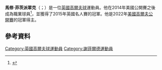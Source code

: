 {{expand|time=2015-11-22T03:06:06+00:00}}
{{Infobox golfer
| name              = Matt Fitzpatrick
| image             = Matthew Fitzpatrick.jpg
| image_size        = 250px
| caption           = Fitzpatrick in 2014
| fullname          = Matthew Thomas Fitzpatrick
| nickname          = 
| birth_date        = {{Birth date and age|1994|9|1|df=y}}
| birth_place       = {{ENG}}[[谢菲尔德|谢菲尔德]]
| death_date        = <!-- {{Death date and age|YYYY|MM|DD|1994|9|1|df=y}} -->
| death_place       = 
| height            = {{height|ft=5|in=10}}
| weight            = {{convert|155|lb|kg st|abbr=on}}
| nationality       = {{ENG}}
| residence         = {{USA}}[[佛罗里达州|佛罗里达州]][[朱庇特_(佛罗里达州)|朱庇特]]<br>{{ENG}}[[谢菲尔德|谢菲尔德]]
| spouse            = 
| partner           = 
| children          = 
| college           = [[Northwestern_University|Northwestern University]]
| yearpro           = 2014
| retired           = <!-- Year retired -->
| tour              = [[European_Tour|European Tour]]<br>[[PGA_Tour|PGA Tour]]
| extour            = [[Challenge_Tour|Challenge Tour]]
| prowins           = 8
| pgawins           = 1
| eurowins          = 8
| japwins           = <!-- Number of Japan Golf Tour wins -->
| asiawins          = 1
| sunwins           = <!-- Number of Sunshine Tour wins -->
| auswins           = <!-- Number of PGA Tour of Australasia wins -->
| nwidewins         = <!-- Number of Web.com Tour wins -->
| chalwins          = <!-- Number of Challenge Tour wins -->
| champwins         = <!-- Number of Champions Tour wins -->
| seneurowins       = <!-- Number of European Seniors Tour wins -->
| otherwins         = <!-- Number of Other wins -->
| majorwins         = <!-- Number of Major Championship wins --> 1
| masters           = T7: [[2016_Masters_Tournament|2016]]
| usopen            = '''Won:''' [[2022_U.S._Open_(golf)|2022]]
| open              = T20: 2019
| pga               = T5: [[2022_PGA_Championship|2022]]
| wghofid           = <!-- World Golf Hall of Fame member ID -->
| wghofyear         = <!-- World Golf Hall of Fame year inducted -->
| award1            = [[Mark_H._McCormack_Medal|Mark H. McCormack Medal]]
| year1             = 2013
| award2            = 
| year2             = 
| awardssection     = <!-- location of awards page or section -->
}}
'''馬修·菲茨派翠克'''（{{lang-en|Matthew Fitzpatrick}}；{{bd|1994年|9月1日}}）是一位[[英國|英國]][[高爾夫球|高爾夫球]]運動員。他在2014年美國公開賽之後成為職業球員<ref>{{cite news |url=http://www.bbc.co.uk/sport/0/golf/27503057 |title=Matt Fitzpatrick to turn professional after US Open |date=21 May 2014 |accessdate=21 May 2014 |work=BBC Sport |archive-date=2015-05-15 |archive-url=https://web.archive.org/web/20150515142347/http://www.bbc.co.uk/sport/0/golf/27503057 |dead-url=no }}</ref>，並獲得了2015年英國名人賽的冠軍。他是2022年[[美國高爾夫公開賽|美國高爾夫公開賽]]的冠軍得主。

==參考資料==
{{Reflist}}

{{DEFAULTSORT:Fitzpatrick, Matthew}}
[[Category:英國高爾夫球運動員|Category:英國高爾夫球運動員]]
[[Category:謝菲爾德運動員|Category:謝菲爾德運動員]]